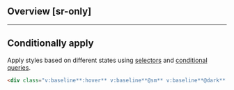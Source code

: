 ## Overview [sr-only]
<Overview/>

---

## Conditionally apply
Apply styles based on different states using [selectors](/guide/state-selectors) and [conditional queries](/guide/conditional-queries).
```html
<div class="v:baseline**:hover** v:baseline**@sm** v:baseline**@dark** v:baseline**@print**">…</div>
```

